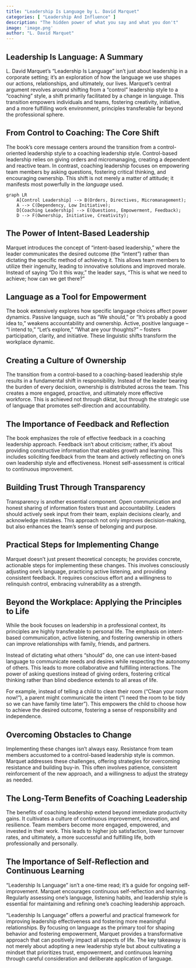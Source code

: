 ```yaml
---
title: "Leadership Is Language by L. David Marquet"
categories: [ "Leadership And Influence" ]
description: "The hidden power of what you say and what you don't"
image: 'image.png'
author: "L. David Marquet"
---
```

## Leadership Is Language: A Summary

L. David Marquet's "Leadership Is Language" isn't just about leadership in a corporate setting; it's an exploration of how the language we use shapes our actions, relationships, and ultimately, our lives.  Marquet's central argument revolves around shifting from a "control" leadership style to a "coaching" style, a shift primarily facilitated by a change in language.  This transition empowers individuals and teams, fostering creativity, initiative, and a more fulfilling work environment, principles transferable far beyond the professional sphere.

## From Control to Coaching: The Core Shift

The book's core message centers around the transition from a control-oriented leadership style to a coaching leadership style.  Control-based leadership relies on giving orders and micromanaging, creating a dependent and reactive team.  In contrast, coaching leadership focuses on empowering team members by asking questions, fostering critical thinking, and encouraging ownership.  This shift is not merely a matter of attitude; it manifests most powerfully in the *language* used.

```mermaid
graph LR
    A[Control Leadership] --> B(Orders, Directives, Micromanagement);
    A --> C(Dependency, Low Initiative);
    D[Coaching Leadership] --> E(Questions, Empowerment, Feedback);
    D --> F(Ownership, Initiative, Creativity);
```

## The Power of Intent-Based Leadership

Marquet introduces the concept of "intent-based leadership," where the leader communicates the desired outcome (the "intent") rather than dictating the specific method of achieving it. This allows team members to utilize their ingenuity, leading to innovative solutions and improved morale. Instead of saying "Do it this way," the leader says, "This is what we need to achieve; how can we get there?"

##  Language as a Tool for Empowerment

The book extensively explores how specific language choices affect power dynamics.  Passive language, such as "We should," or "It's probably a good idea to," weakens accountability and ownership.  Active, positive language – "I intend to," "Let's explore," "What are your thoughts?" – fosters participation, clarity, and initiative.  These linguistic shifts transform the workplace dynamic.

##  Creating a Culture of Ownership

The transition from a control-based to a coaching-based leadership style results in a fundamental shift in responsibility.  Instead of the leader bearing the burden of every decision, ownership is distributed across the team.  This creates a more engaged, proactive, and ultimately more effective workforce.  This is achieved not through diktat, but through the strategic use of language that promotes self-direction and accountability.

##  The Importance of Feedback and Reflection

The book emphasizes the role of effective feedback in a coaching leadership approach.  Feedback isn't about criticism; rather, it's about providing constructive information that enables growth and learning. This includes soliciting feedback from the team and actively reflecting on one's own leadership style and effectiveness.  Honest self-assessment is critical to continuous improvement.

##  Building Trust Through Transparency

Transparency is another essential component.  Open communication and honest sharing of information fosters trust and accountability.  Leaders should actively seek input from their team, explain decisions clearly, and acknowledge mistakes.  This approach not only improves decision-making, but also enhances the team's sense of belonging and purpose.

##  Practical Steps for Implementing Change

Marquet doesn't just present theoretical concepts; he provides concrete, actionable steps for implementing these changes. This involves consciously adjusting one's language, practicing active listening, and providing consistent feedback. It requires conscious effort and a willingness to relinquish control, embracing vulnerability as a strength.


##  Beyond the Workplace: Applying the Principles to Life

While the book focuses on leadership in a professional context, its principles are highly transferable to personal life. The emphasis on intent-based communication, active listening, and fostering ownership in others can improve relationships with family, friends, and partners.

Instead of dictating what others "should" do, one can use intent-based language to communicate needs and desires while respecting the autonomy of others. This leads to more collaborative and fulfilling interactions. The power of asking questions instead of giving orders, fostering critical thinking rather than blind obedience extends to all areas of life.

For example, instead of telling a child to clean their room ("Clean your room now!"), a parent might communicate the intent ("I need the room to be tidy so we can have family time later").  This empowers the child to choose how to achieve the desired outcome, fostering a sense of responsibility and independence.

##  Overcoming Obstacles to Change

Implementing these changes isn't always easy. Resistance from team members accustomed to a control-based leadership style is common. Marquet addresses these challenges, offering strategies for overcoming resistance and building buy-in. This often involves patience, consistent reinforcement of the new approach, and a willingness to adjust the strategy as needed.

##  The Long-Term Benefits of Coaching Leadership

The benefits of coaching leadership extend beyond immediate productivity gains.  It cultivates a culture of continuous improvement, innovation, and resilience.  Team members become more engaged, empowered, and invested in their work.  This leads to higher job satisfaction, lower turnover rates, and ultimately, a more successful and fulfilling life, both professionally and personally.

##  The Importance of Self-Reflection and Continuous Learning

"Leadership Is Language" isn't a one-time read; it's a guide for ongoing self-improvement.  Marquet encourages continuous self-reflection and learning.  Regularly assessing one's language, listening habits, and leadership style is essential for maintaining and refining one's coaching leadership approach.


"Leadership Is Language" offers a powerful and practical framework for improving leadership effectiveness and fostering more meaningful relationships. By focusing on language as the primary tool for shaping behavior and fostering empowerment, Marquet provides a transformative approach that can positively impact all aspects of life.  The key takeaway is not merely about adopting a new leadership style but about cultivating a mindset that prioritizes trust, empowerment, and continuous learning through careful consideration and deliberate application of language.


